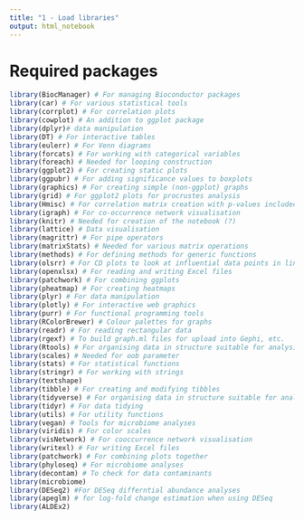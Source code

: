 ```yaml
---
title: "1 - Load libraries"
output: html_notebook
---
```

# Required packages
```r
library(BiocManager) # For managing Bioconductor packages
library(car) # For various statistical tools
library(corrplot) # For correlation plots 
library(cowplot) # An addition to ggplot package
library(dplyr)# data manipulation
library(DT) # For interactive tables
library(eulerr) # For Venn diagrams
library(forcats) # For working with categorical variables
library(foreach) # Needed for looping construction
library(ggplot2) # For creating static plots
library(ggpubr) # For adding significance values to boxplots
library(graphics) # For creating simple (non-ggplot) graphs
library(grid) # For ggplot2 plots for procrustes analysis
library(Hmisc) # For correlation matrix creation with p-values included
library(igraph) # For co-occurrence network visualisation
library(knitr) # Needed for creation of the notebook (?)
library(lattice) # Data visualisation
library(magrittr) # For pipe operators 
library(matrixStats) # Needed for various matrix operations
library(methods) # For defining methods for generic functions
library(olsrr) # For CD plots to look at influential data points in linear regression models
library(openxlsx) # For reading and writing Excel files
library(patchwork) # For combining ggplots
library(pheatmap) # For creating heatmaps
library(plyr) # For data manipulation
library(plotly) # For interactive web graphics 
library(purr) # For functional programming tools
library(RColorBrewer) # Colour palettes for graphs
library(readr) # For reading rectangular data
library(rgexf) # To build graph.ml files for upload into Gephi, etc.
library(Rtools) # For organising data in structure suitable for analysis
library(scales) # Needed for oob parameter
library(stats) # For statistical functions
library(stringr) # For working with strings
library(textshape)
library(tibble) # For creating and modifying tibbles
library(tidyverse) # For organising data in structure suitable for analysis
library(tidyr) # For data tidying
library(utils) # For utility functions
library(vegan) # Tools for microbiome analyses 
library(viridis) # For color scales
library(visNetwork) # For cooccurrence network visualisation
library(writexl) # For writing Excel files
library(patchwork) # For combining plots together
library(phyloseq) # For microbiome analyses
library(decontam) # To check for data contaminants
library(microbiome)
library(DESeq2) #For DESeq differntial abundance analyses
library(apeglm) # for log-fold change estimation when using DESeq
library(ALDEx2)
```